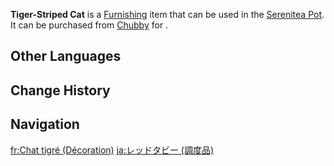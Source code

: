 {{About|the furnishing|the wildlife|Tiger-Striped Cat}}
{{Furnishing Infobox
|id             = 369109
|title          = Tiger-Striped Cat
|image          = Item Tiger-Striped Cat (Furnishing).png
|category       = Animal
|category2      = Animal
|subcategory    = Outdoor Creature
|subcategory2   = Indoor Creature
|quality        = 3
|adeptal_energy = 100
|load           = 500
|reduced_load   = 500
|description    = An agile and wise soul, endowed since birth with a well-maintained elegance and pride.<br>This cat is intelligent and combative, and has quite the aura of prestige to it. These cats are excellent at earning the favor of humans and are often able to get the upper hand when it comes to gathering food. As such, they tend to get fat quite quickly.<br>However, there is no shortage of food in the Realm Within, leading to a decline in their competitive nature. Given enough time, these kitties have the potential to become fat, round balls of fur. Thankfully, their unemployed fellow kin use their sense of duty as a means of encouraging them to stay fit.
|source1        = [[Chubby]]
}}
'''Tiger-Striped Cat''' is a [[Furnishing]] item that can be used in the [[Serenitea Pot]]. It can be purchased from [[Chubby]] for {{Item|Realm Currency|x=100}}.

==Other Languages==
{{Other Languages
|Transclude=Tiger-Striped Cat
}}

==Change History==
{{Change History|1.5}}

==Navigation==
{{Furnishing Navbox/Living|Animal}}

[[fr:Chat tigré (Décoration)]]
[[ja:レッドタビー (調度品)]]